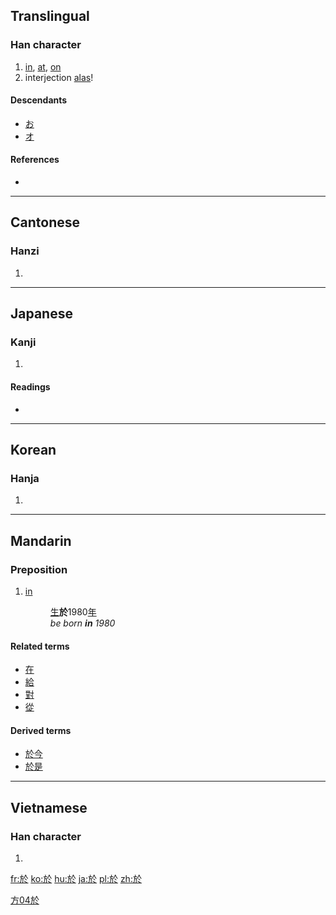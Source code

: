 {{also|于}}
==Translingual==
{{Han stroke|[[Image:於-order.gif]]}}

===Han character===
{{Han char|rn=70|rad=方|as=04|sn=8|four=0823<sub>3</sub>|canj=卜尸人卜 (YSOY)}}

# [[in]], [[at]], [[on]]
# interjection [[alas]]!

====Descendants====
* [[お]]
* [[オ]]

====References====
* {{Han ref|kx=0481.110|dkj=13628|dj=0843.070|hdz=32175.020|uh=65BC|ud=26044|bh=A9F3|bd=43507}}

----

==Cantonese==

===Hanzi===
{{yue-hanzi|jyut=|y=yu1}}

# {{defn|Cantonese|sort=方04}}

----

==Japanese==

===Kanji===
{{ja-kanji|grade=|rs=方04}}

# {{defn|Japanese}}

====Readings====
* {{ja-readings|on=[[お]] (o), [[よ]] (yo)|kun=[[あう]] (au), [[より]] (yori), [[おいて]] (oite)}}

----

==Korean==

===Hanja===
{{ko-hanja|hangeul=[[어]], [[오]]|eumhun=어조사 어, 감탄사 오|rv=eo, o|mr=ŏ, o|y=e, o}}

# {{defn|Korean|sort=方04}}

----

==Mandarin==

===Preposition===
{{cmn-prep|t|pin=yú|pint=yu2|tra=於|sim=于|rs=方04}}

# [[in]]
#: [[生]]'''於'''1980[[年]]
#: ''be born '''in''' 1980''

====Related terms====
* [[在]]
* [[給]]
* [[對]]
* [[從]]

====Derived terms====
* [[於今]]
* [[於是]]

[[Category:zh-tw:Elementary Mandarin|方04於]]

----

==Vietnamese==

===Han character===
{{vi-hantu|[[ư]], [[ơ]], [[ở]], [[ưa]], [[ô]], [[ờ]], [[ớ]], [[thờ]], [[ứ]]|rs=方04}}

# {{defn|Vietnamese|sort=方04}}

[[fr:於]]
[[ko:於]]
[[hu:於]]
[[ja:於]]
[[pl:於]]
[[zh:於]]